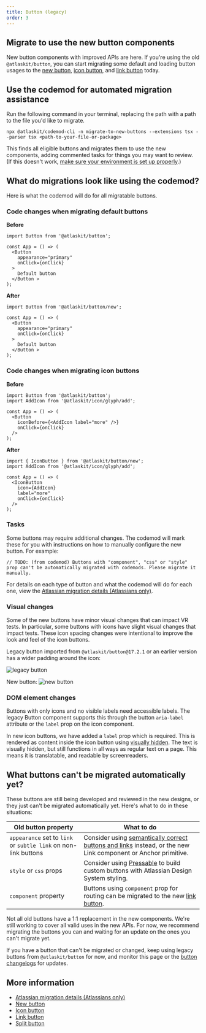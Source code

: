```yaml
---
title: Button (legacy)
order: 3
---
```




## Migrate to use the new button components

New button components with improved APIs are here. If you're using the old `@atlaskit/button`, you can start migrating some default and loading button usages to the [new button](/components/button), [icon button](/components/button/icon-button), and [link button](/components/button/link-button) today.

## Use the codemod for automated migration assistance

Run the following command in your terminal, replacing the path with a path to the file you'd like to migrate.

```shell
npx @atlaskit/codemod-cli -n migrate-to-new-buttons --extensions tsx --parser tsx <path-to-your-file-or-package>
```

This finds all eligible buttons and migrates them to use the new components, adding commented tasks for things you may want to review. (If this doesn't work, [make sure your environment is set up properly](/get-started/develop).)

## What do migrations look like using the codemod?

Here is what the codemod will do for all migratable buttons.

### Code changes when migrating default buttons

**Before**

```TSX
import Button from '@atlaskit/button';

const App = () => (
  <Button
    appearance="primary"
    onClick={onClick}
  >
    Default button
  </Button >
);
```

**After**

```TSX
import Button from '@atlaskit/button/new';

const App = () => (
  <Button
    appearance="primary"
    onClick={onClick}
  >
    Default button
  </Button >
);
```

### Code changes when migrating icon buttons

**Before**

```TSX
import Button from '@atlaskit/button';
import AddIcon from '@atlaskit/icon/glyph/add';

const App = () => (
  <Button
    iconBefore={<AddIcon label="more" />}
    onClick={onClick}
  />
);
```

**After**

```TSX
import { IconButton } from '@atlaskit/button/new';
import AddIcon from '@atlaskit/icon/glyph/add';

const App = () => (
  <IconButton
    icon={AddIcon}
    label="more"
    onClick={onClick}
  />
);
```

### Tasks

Some buttons may require additional changes. The codemod will mark these for you with instructions on how to manually configure the new button. For example:

```
// TODO: (from codemod) Buttons with "component", "css" or "style" prop can't be automatically migrated with codemods. Please migrate it manually.
```

For details on each type of button and what the codemod will do for each one, view the [Atlassian migration details (Atlassians only)](https://go.atlassian.com/button-migration-guide).

### Visual changes

Some of the new buttons have minor visual changes that can impact VR tests. In particular, some buttons with icons have slight visual changes that impact tests. These icon spacing changes were intentional to improve the look and feel of the icon buttons.

Legacy button imported from `@atlaskit/button@17.2.1` or an earlier version has a wider padding around the icon:

![legacy button](images/legacy-button.png)

New button:
![new button](images/new-button.png)

### DOM element changes

Buttons with only icons and no visible labels need accessible labels. The legacy Button component supports this through the button `aria-label` attribute or the `label` prop on the icon component.

In new icon buttons, we have added a `label` prop which is required. This is rendered as content inside the icon button using [visually hidden](/components/visually-hidden/examples). The text is visually hidden, but still functions in all ways as regular text on a page.
This means it is translatable, and readable by screenreaders.

## What buttons can't be migrated automatically yet?

These buttons are still being developed and reviewed in the new designs, or they just can't be migrated automatically yet. Here's what to do in these situations:

| Old button property                                             | What to do                                                                                                                                                                                 |
| --------------------------------------------------------------- | ------------------------------------------------------------------------------------------------------------------------------------------------------------------------------------------ |
| `appearance` set to `link` or `subtle link` on non-link buttons | Consider using [semantically correct buttons and links](/components/button/usage#use-buttons-for-actions-and-links-for-navigation) instead, or the new Link component or Anchor primitive. |
| `style` or `css` props                                          | Consider using [Pressable](/components/primitives/pressable) to build custom buttons with Atlassian Design System styling.                                                                 |
| `component` property                                            | Buttons using `component` prop for routing can be migrated to the new [link button](/components/button/link-button).                                                                       |

<SectionMessage>
  Not all old buttons have a 1:1 replacement in the new components. We're still
  working to cover all valid uses in the new APIs. For now, we recommend
  migrating the buttons you can and waiting for an update on the ones you can't
  migrate yet.
</SectionMessage>

If you have a button that can't be migrated or changed, keep using legacy buttons from `@atlaskit/button` for now, and monitor this page or the [button changelogs](/components/button/changelog) for updates.

## More information

- [Atlassian migration details (Atlassians only)](https://go.atlassian.com/button-migration-guide)
- [New button](/components/button)
- [Icon button](/components/button/icon-button)
- [Link button](/components/button/link-button)
- [Split button](/components/button/split-button)
